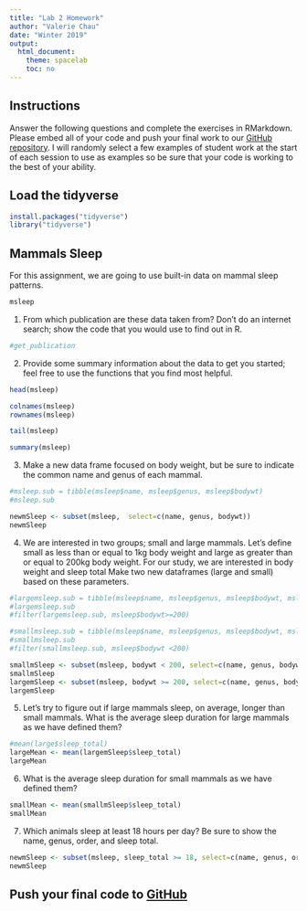 ```yaml
---
title: "Lab 2 Homework"
author: "Valerie Chau"
date: "Winter 2019"
output:
  html_document:
    theme: spacelab
    toc: no
---
```


## Instructions
Answer the following questions and complete the exercises in RMarkdown. Please embed all of your code and push your final work to our [GitHub repository](https://github.com/FRS417-DataScienceBiologists). I will randomly select a few examples of student work at the start of each session to use as examples so be sure that your code is working to the best of your ability.

## Load the tidyverse
```r
install.packages("tidyverse")
library("tidyverse")
```

## Mammals Sleep
For this assignment, we are going to use built-in data on mammal sleep patterns.  
```r
msleep
```

1. From which publication are these data taken from? Don't do an internet search; show the code that you would use to find out in R.
```r
#get_publication

```




2. Provide some summary information about the data to get you started; feel free to use the functions that you find most helpful.
```r
head(msleep)
```

```r
colnames(msleep)
rownames(msleep)
```
```r
tail(msleep)
```
```r
summary(msleep)
```


3. Make a new data frame focused on body weight, but be sure to indicate the common name and genus of each mammal.  

```r
#msleep.sub = tibble(msleep$name, msleep$genus, msleep$bodywt)
#msleep.sub

newmSleep <- subset(msleep,  select=c(name, genus, bodywt))
newmSleep

```


4. We are interested in two groups; small and large mammals. Let's define small as less than or equal to 1kg body weight and large as greater than or equal to 200kg body weight. For our study, we are interested in body weight and sleep total Make two new dataframes (large and small) based on these parameters.  

```r
#largemsleep.sub = tibble(msleep$name, msleep$genus, msleep$bodywt, msleep$sleep_total)
#largemsleep.sub
#filter(largemsleep.sub, msleep$bodywt>=200)

#smallmsleep.sub = tibble(msleep$name, msleep$genus, msleep$bodywt, msleep$sleep_total)
#smallmsleep.sub
#filter(smallmsleep.sub, msleep$bodywt <200)

smallmSleep <- subset(msleep, bodywt < 200, select=c(name, genus, bodywt, sleep_total))
smallmSleep
largemSleep <- subset(msleep, bodywt >= 200, select=c(name, genus, bodywt, sleep_total))
largemSleep

```




5. Let's try to figure out if large mammals sleep, on average, longer than small mammals. What is the average sleep duration for large mammals as we have defined them?
```r
#mean(large$sleep_total)
largeMean <- mean(largemSleep$sleep_total)
largeMean


```

6. What is the average sleep duration for small mammals as we have defined them?
```r
smallMean <- mean(smallmSleep$sleep_total)
smallMean
```



7. Which animals sleep at least 18 hours per day? Be sure to show the name, genus, order, and sleep total.  

```r
newmSleep <- subset(msleep, sleep_total >= 18, select=c(name, genus, order, sleep_total))
newmSleep
```


## Push your final code to [GitHub](https://github.com/FRS417-DataScienceBiologists)